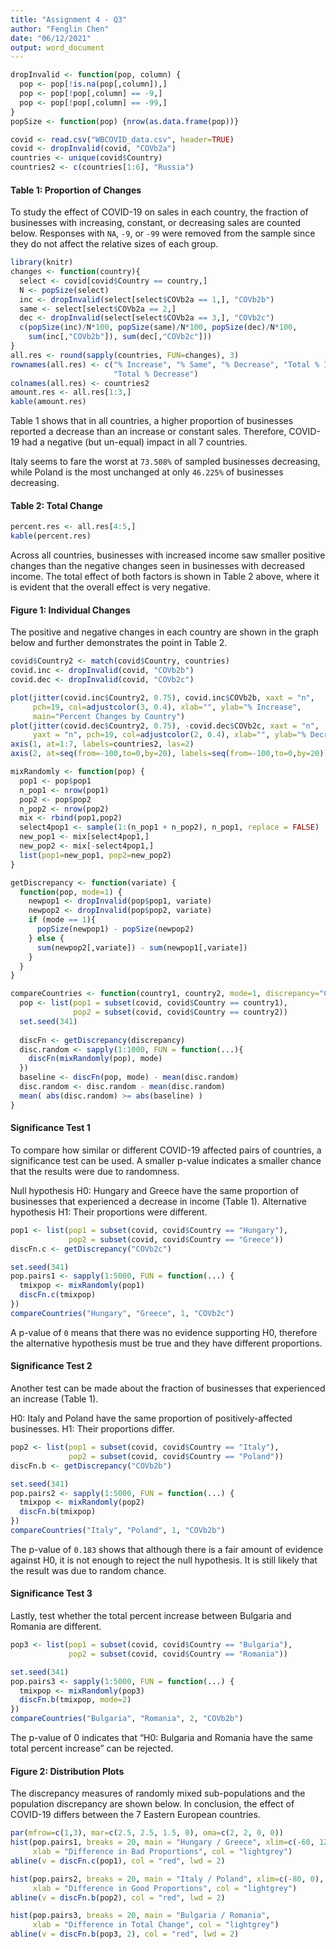 ```yaml
---
title: "Assignment 4 - Q3"
author: "Fenglin Chen"
date: "06/12/2021"
output: word_document
---
```


```r
dropInvalid <- function(pop, column) {
  pop <- pop[!is.na(pop[,column]),]
  pop <- pop[!pop[,column] == -9,]
  pop <- pop[!pop[,column] == -99,]
}
popSize <- function(pop) {nrow(as.data.frame(pop))}

covid <- read.csv("WBCOVID_data.csv", header=TRUE)
covid <- dropInvalid(covid, "COVb2a")
countries <- unique(covid$Country)
countries2 <- c(countries[1:6], "Russia")
```

#### Table 1: Proportion of Changes

To study the effect of COVID-19 on sales in each country, the fraction of businesses with increasing, constant, or decreasing sales are counted below. Responses with `NA`, `-9`, or `-99` were removed from the sample since they do not affect the relative sizes of each group.

```r
library(knitr)
changes <- function(country){
  select <- covid[covid$Country == country,]
  N <- popSize(select)
  inc <- dropInvalid(select[select$COVb2a == 1,], "COVb2b")
  same <- select[select$COVb2a == 2,]
  dec <- dropInvalid(select[select$COVb2a == 3,], "COVb2c")
  c(popSize(inc)/N*100, popSize(same)/N*100, popSize(dec)/N*100,
    sum(inc[,"COVb2b"]), sum(dec[,"COVb2c"]))
}
all.res <- round(sapply(countries, FUN=changes), 3)
rownames(all.res) <- c("% Increase", "% Same", "% Decrease", "Total % Increase", 
                       "Total % Decrease")
colnames(all.res) <- countries2
amount.res <- all.res[1:3,]
kable(amount.res)
```

Table 1 shows that in all countries, a higher proportion of businesses reported a decrease than an increase or constant sales. Therefore, COVID-19 had a negative (but un-equal) impact in all 7 countries. 
    
Italy seems to fare the worst at `73.508%` of sampled businesses decreasing, while Poland is the most unchanged at only `46.225%` of businesses decreasing. 

#### Table 2: Total Change

```r
percent.res <- all.res[4:5,]
kable(percent.res)
```

Across all countries, businesses with increased income saw smaller positive changes than the negative changes seen in businesses with decreased income. The total effect of both factors is shown in Table 2 above, where it is evident that the overall effect is very negative.

#### Figure 1: Individual Changes

The positive and negative changes in each country are shown in the graph below and further demonstrates the point in Table 2.

```r
covid$Country2 <- match(covid$Country, countries)
covid.inc <- dropInvalid(covid, "COVb2b")
covid.dec <- dropInvalid(covid, "COVb2c")

plot(jitter(covid.inc$Country2, 0.75), covid.inc$COVb2b, xaxt = "n",
     pch=19, col=adjustcolor(3, 0.4), xlab="", ylab="% Increase",
     main="Percent Changes by Country")
plot(jitter(covid.dec$Country2, 0.75), -covid.dec$COVb2c, xaxt = "n", 
     yaxt = "n", pch=19, col=adjustcolor(2, 0.4), xlab="", ylab="% Decrease")
axis(1, at=1:7, labels=countries2, las=2)
axis(2, at=seq(from=-100,to=0,by=20), labels=seq(from=-100,to=0,by=20))
```

```r
mixRandomly <- function(pop) {
  pop1 <- pop$pop1
  n_pop1 <- nrow(pop1)
  pop2 <- pop$pop2
  n_pop2 <- nrow(pop2)
  mix <- rbind(pop1,pop2)
  select4pop1 <- sample(1:(n_pop1 + n_pop2), n_pop1, replace = FALSE)
  new_pop1 <- mix[select4pop1,]  
  new_pop2 <- mix[-select4pop1,]
  list(pop1=new_pop1, pop2=new_pop2)
}

getDiscrepancy <- function(variate) {
  function(pop, mode=1) {
    newpop1 <- dropInvalid(pop$pop1, variate)
    newpop2 <- dropInvalid(pop$pop2, variate)
    if (mode == 1){
      popSize(newpop1) - popSize(newpop2)
    } else {
      sum(newpop2[,variate]) - sum(newpop1[,variate])
    }
  }
}

compareCountries <- function(country1, country2, mode=1, discrepancy="COVb2c"){
  pop <- list(pop1 = subset(covid, covid$Country == country1), 
              pop2 = subset(covid, covid$Country == country2))
  set.seed(341)
  
  discFn <- getDiscrepancy(discrepancy)
  disc.random <- sapply(1:1000, FUN = function(...){ 
    discFn(mixRandomly(pop), mode) 
  })
  baseline <- discFn(pop, mode) - mean(disc.random)
  disc.random <- disc.random - mean(disc.random)
  mean( abs(disc.random) >= abs(baseline) )
}
```

#### Significance Test 1

To compare how similar or different COVID-19 affected pairs of countries, a significance test can be used. A smaller p-value indicates a smaller chance that the results were due to randomness.
    
Null hypothesis H0: Hungary and Greece have the same proportion of businesses that experienced a decrease in income (Table 1). Alternative hypothesis H1: Their proportions were different. 

```r
pop1 <- list(pop1 = subset(covid, covid$Country == "Hungary"), 
             pop2 = subset(covid, covid$Country == "Greece"))
discFn.c <- getDiscrepancy("COVb2c")

set.seed(341)
pop.pairs1 <- sapply(1:5000, FUN = function(...) {
  tmixpop <- mixRandomly(pop1)
  discFn.c(tmixpop)
})
compareCountries("Hungary", "Greece", 1, "COVb2c")
```
A p-value of `0` means that there was no evidence supporting H0, therefore the alternative hypothesis must be true and they have different proportions.

#### Significance Test 2

Another test can be made about the fraction of businesses that experienced an increase (Table 1).
    
H0: Italy and Poland have the same proportion of positively-affected businesses. H1: Their proportions differ.

```r
pop2 <- list(pop1 = subset(covid, covid$Country == "Italy"), 
             pop2 = subset(covid, covid$Country == "Poland"))
discFn.b <- getDiscrepancy("COVb2b")

set.seed(341)
pop.pairs2 <- sapply(1:5000, FUN = function(...) {
  tmixpop <- mixRandomly(pop2)
  discFn.b(tmixpop)
})
compareCountries("Italy", "Poland", 1, "COVb2b")
```

The p-value of `0.183` shows that although there is a fair amount of evidence against H0, it is not enough to reject the null hypothesis. It is still likely that the result was due to random chance.

#### Significance Test 3

Lastly, test whether the total percent increase between Bulgaria and Romania are different.

```r
pop3 <- list(pop1 = subset(covid, covid$Country == "Bulgaria"), 
             pop2 = subset(covid, covid$Country == "Romania"))

set.seed(341)
pop.pairs3 <- sapply(1:5000, FUN = function(...) {
  tmixpop <- mixRandomly(pop3)
  discFn.b(tmixpop, mode=2)
})
compareCountries("Bulgaria", "Romania", 2, "COVb2b")
```

The p-value of 0 indicates that "H0: Bulgaria and Romania have the same total percent increase" can be rejected.

#### Figure 2: Distribution Plots

The discrepancy measures of randomly mixed sub-populations and the population discrepancy are shown below. In conclusion, the effect of COVID-19 differs between the 7 Eastern European countries.

```r
par(mfrow=c(1,3), mar=c(2.5, 2.5, 1.5, 0), oma=c(2, 2, 0, 0))
hist(pop.pairs1, breaks = 20, main = "Hungary / Greece", xlim=c(-60, 120), 
     xlab = "Difference in Bad Proportions", col = "lightgrey")
abline(v = discFn.c(pop1), col = "red", lwd = 2)

hist(pop.pairs2, breaks = 20, main = "Italy / Poland", xlim=c(-80, 0), 
     xlab = "Difference in Good Proportions", col = "lightgrey")
abline(v = discFn.b(pop2), col = "red", lwd = 2)

hist(pop.pairs3, breaks = 20, main = "Bulgaria / Romania",
     xlab = "Difference in Total Change", col = "lightgrey")
abline(v = discFn.b(pop3, 2), col = "red", lwd = 2)
```